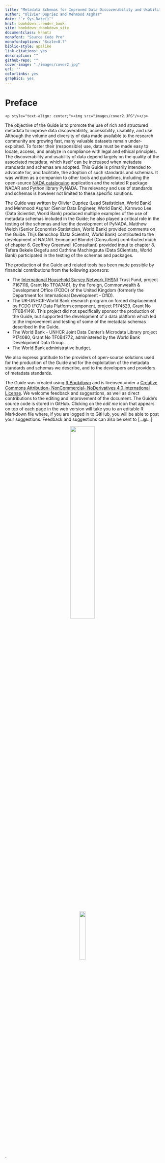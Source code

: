 ```yaml
--- 
title: "Metadata Schemas for Improved Data Discoverability and Usability"
author: "Olivier Dupriez and Mehmood Asghar"
date: "`r Sys.Date()`"
knit: bookdown::render_book
site: bookdown::bookdown_site
documentclass: krantz
monofont: "Source Code Pro"
monofontoptions: "Scale=0.7"
biblio-style: apalike
link-citations: yes
description: ""
github-repo: ""
cover-image: "./images/cover2.jpg"
url: ''
colorlinks: yes
graphics: yes
---
```



# Preface {-}

```asis
<p style="text-align: center;"><img src="images/cover2.JPG"/></p>
```

The objective of the Guide is to promote the use of rich and structured metadata to improve data discoverability, accessibility, usability, and use. Although the volume and diversity of data made available to the research community are growing fast, many valuable datasets remain under-exploited. To foster their (responsible) use, data must be made easy to locate, access, and analyze in compliance with legal and ethical principles. The discoverability and usability of data depend largely on the quality of the associated metadata, which itself can be increased when metadata standards and schemas are adopted. This Guide is primarily intended to advocate for, and facilitate, the adoption of such standards and schemas. It was written as a companion to other tools and guidelines, including the open-source [NADA cataloguing](http://nada.ihsn.org/) application and the related R package NADAR and Python library PyNADA. The relevancy and use of standards and schemas is however not limited to these specific solutions.

The Guide was written by Olivier Dupriez (Lead Statistician, World Bank) and Mehmood Asghar (Senior Data Engineer, World Bank). Kamwoo Lee (Data Scientist, World Bank) produced multiple examples of the use of metadata schemas included in the Guide; he also played a critical role in the testing of the schemas and led the development of PyNADA. Matthew Welch (Senior Economist-Statistician, World Bank) provided comments on the Guide. Thijs Benschop (Data Scientist, World Bank) contributed to the development of NADAR. Emmanuel Blondel (Consultant) contributed much of chapter 6. Geoffrey Greenwell (Consultant) provided input to chapter 8. Tefera Bekele Degefu and Cathrine Machingauta (Data SCientists, World Bank) participated in the testing of the schemas and packages.

The production of the Guide and related tools has been made possible by financial contributions from the following sponsors:

   - The [International Household Survey Network (IHSN)](www.ihsn.org) Trust Fund, project P167116, Grant No TF0A7461, by the Foreign, Commonwealth & Development Office (FCDO) of the United Kingdom (formerly the Department for International Development - DfID).
   - The UK-UNHCR-World Bank research program on forced displacement by FCDO (FCV Data Platform component, project P174529, Grant No TF0B4149). This project did not specifically sponsor the production of the Guide, but supported the development of a data platform which led to the improvement and testing of some of the metadata schemas described in the Guide.
   - The World Bank - UNHCR Joint Data Center's Microdata Library project P174080, Grant No TF0B4772, administered by the World Bank Development Data Group.
   - The World Bank administrative budget.

We also express gratitude to the providers of open-source solutions used for the production of the Guide and for the exploitation of the metadata standards and schemas we describe, and to the developers and providers of metadata standards. 

The Guide was created using [R Bookdown](https://bookdown.org/) and is licensed under a [Creative Commons Attribution- NonCommercial- NoDerivatives 4.0 International License](https://creativecommons.org/licenses/by-nc-nd/4.0/). We welcome feedback and suggestions, as well as direct contributions to the editing and improvement of the document. The Guide's source code is stored in GitHub. Clicking on the *edit me* icon that appears on top of each page in the web version will take you to an editable R Markdown file where, if you are logged in to GitHub, you will be able to post your suggestions. Feedback and suggestions can also be sent to [...@...]

<center>
![](./images/index_contribute_editing_Github.jpg){width=40%}


![](./images/index_ccby_logo.png){width=20%}
</center>
 
`
